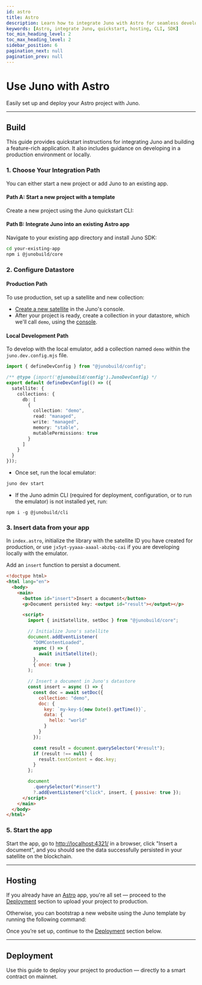 ```yaml
---
id: astro
title: Astro
description: Learn how to integrate Juno with Astro for seamless development. Follow our quickstart guide and hosting instructions.
keywords: [Astro, integrate Juno, quickstart, hosting, CLI, SDK]
toc_min_heading_level: 2
toc_max_heading_level: 2
sidebar_position: 6
pagination_next: null
pagination_prev: null
---
```



# Use Juno with Astro

Easily set up and deploy your Astro project with Juno.


<Choice />

---

## Build

This guide provides quickstart instructions for integrating Juno and building a feature-rich application. It also includes guidance on developing in a production environment or locally.

### 1. Choose Your Integration Path

You can either start a new project or add Juno to an existing app.

#### Path A: Start a new project with a template

Create a new project using the Juno quickstart CLI:


<Bash
  npm="npm create juno@latest -- --template astro-starter"
  yarn="yarn create juno -- --template astro-starter"
  pnpm="pnpm create juno -- --template astro-starter"
/>

#### Path B: Integrate Juno into an existing Astro app

Navigate to your existing app directory and install Juno SDK:

```bash
cd your-existing-app
npm i @junobuild/core
```

### 2. Configure Datastore

#### Production Path

To use production, set up a satellite and new collection:

- [Create a new satellite](../create-a-satellite.mdx) in the Juno's console.
- After your project is ready, create a collection in your datastore, which we'll call `demo`, using the [console](https://console.juno.build).

#### Local Development Path

To develop with the local emulator, add a collection named `demo` within the `juno.dev.config.mjs` file.

```typescript
import { defineDevConfig } from "@junobuild/config";

/** @type {import('@junobuild/config').JunoDevConfig} */
export default defineDevConfig(() => ({
  satellite: {
    collections: {
      db: [
        {
          collection: "demo",
          read: "managed",
          write: "managed",
          memory: "stable",
          mutablePermissions: true
        }
      ]
    }
  }
}));
```

- Once set, run the local emulator:

```bash
juno dev start
```

- If the Juno admin CLI (required for deployment, configuration, or to run the emulator) is not installed yet, run:

```
npm i -g @junobuild/cli
```

### 3. Insert data from your app

In `index.astro`, initialize the library with the satellite ID you have created for production, or use `jx5yt-yyaaa-aaaal-abzbq-cai` if you are developing locally with the emulator.

Add an `insert` function to persist a document.

```html title="index.astro"
<!doctype html>
<html lang="en">
  <body>
    <main>
      <button id="insert">Insert a document</button>
      <p>Document persisted key: <output id="result"></output></p>

      <script>
        import { initSatellite, setDoc } from "@junobuild/core";

        // Initialize Juno's satellite
        document.addEventListener(
          "DOMContentLoaded",
          async () => {
            await initSatellite();
          },
          { once: true }
        );

        // Insert a document in Juno's datastore
        const insert = async () => {
          const doc = await setDoc({
            collection: "demo",
            doc: {
              key: `my-key-${new Date().getTime()}`,
              data: {
                hello: "world"
              }
            }
          });

          const result = document.querySelector("#result");
          if (result !== null) {
            result.textContent = doc.key;
          }
        };

        document
          .querySelector("#insert")
          ?.addEventListener("click", insert, { passive: true });
      </script>
    </main>
  </body>
</html>
```

### 5. Start the app

Start the app, go to [http://localhost:4321/](http://localhost:4321/) in a browser, click "Insert a document", and you should see the data successfully persisted in your satellite on the blockchain.


<WhatsNext />

---

## Hosting

If you already have an [Astro](https://astro.build/) app, you're all set — proceed to the [Deployment](#deployment) section to upload your project to production.

Otherwise, you can bootstrap a new website using the Juno template by running the following command:

<Bash
  npm="npm create juno@latest -- --template astro-starter"
  yarn="yarn create juno -- --template astro-starter"
  pnpm="pnpm create juno -- --template astro-starter"
/>

Once you’re set up, continue to the [Deployment](#deployment) section below.

---

## Deployment

Use this guide to deploy your project to production — directly to a smart contract on mainnet.


<Deploy index={1} />

[satellite]: ../terminology.md#satellite
